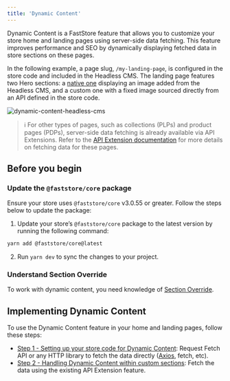 ```yaml
---
title: 'Dynamic Content'
---
```


Dynamic Content is a FastStore feature that allows you to customize your store home and landing pages using server-side data fetching.  This feature improves performance and SEO by dynamically displaying fetched data in store sections on these pages.

In the following example, a page slug, `/my-landing-page`, is configured in the store code and included in the Headless CMS. 
The landing page features two Hero sections: a [native one](https://developers.vtex.com/docs/guides/faststore/organisms-hero) displaying an image added from the Headless CMS, and a custom one with a fixed image sourced directly from an API defined in the store code.

![dynamic-content-headless-cms](https://vtexhelp.vtexassets.com/assets/docs/src/dynamic-content-feature___31dbd2fb1003d00bf492eb6479e3fe0c.gif)

> ℹ️ For other types of pages, such as collections (PLPs) and product pages (PDPs), server-side data fetching is already available via API Extensions. Refer to the [API Extension documentation](https://developers.vtex.com/docs/guides/faststore/api-extensions-overview) for more details on fetching data for these pages.

## Before you begin

<Steps>

### Update the `@faststore/core` package

Ensure your store uses `@faststore/core` v3.0.55 or greater. Follow the steps below to update the package:

1. Update your store’s `@faststore/core` package to the latest version by running the following command:

```bash
yarn add @faststore/core@latest
```

2. Run `yarn dev` to sync the changes to your project.

### Understand Section Override

To work with dynamic content, you need knowledge of [Section Override](https://developers.vtex.com/docs/guides/faststore/overrides-overview).

</Steps>

## Implementing Dynamic Content

To use the Dynamic Content feature in your home and landing pages, follow these steps:

- [Step 1 - Setting up your store code for Dynamic Content](https://developers.vtex.com/docs/guides/faststore/dynamic-content-step-1-setting-up-the-store-code-for-dynamic-content): Request Fetch API or any HTTP library to fetch the data directly ([Axios](https://axios-http.com/docs/intro), fetch, etc). 
- [Step 2 - Handling Dynamic Content within custom sections](https://developers.vtex.com/docs/guides/faststore/dynamic-content-step-2-handling-the-dynamic-content-in-custom-sections): Fetch the data using the existing API Extension feature.
